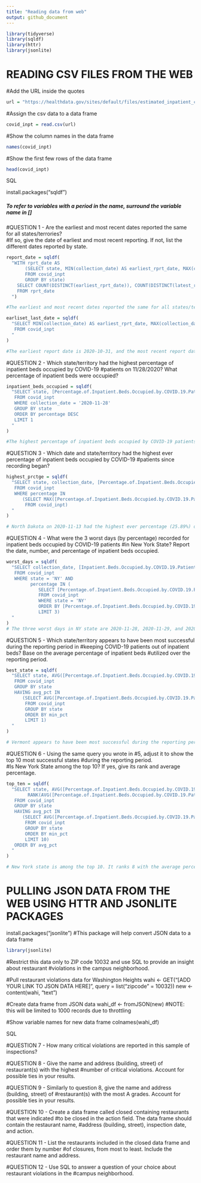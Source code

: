 ```yaml
---
title: "Reading data from web"
output: github_document
---
```

```r
library(tidyverse)
library(sqldf)
library(httr)
library(jsonlite)
```


##################################
# READING CSV FILES FROM THE WEB #
##################################

#Add the URL inside the quotes

```r
url = "https://healthdata.gov/sites/default/files/estimated_inpatient_covid_20201201%201933.csv"
```


#Assign the csv data to a data frame
```r
covid_inpt = read.csv(url)
```


#Show the column names in the data frame
```r
names(covid_inpt)
```


#Show the first few rows of the data frame
```r
head(covid_inpt)
```


####################### SQL #######################

install.packages("sqldf")


##### To refer to variables with a period in the name, surround the variable name in [] #####

#QUESTION 1 - Are the earliest and most recent dates reported the same for all states/terrories?  
#If so, give the date of earliest and most recent reporting.  If not, list the different dates reported by state.
```r
report_date = sqldf(
  "WITH rprt_date AS 
       (SELECT state, MIN(collection_date) AS earliest_rprt_date, MAX(collection_date) AS latest_rprt_date
       FROM covid_inpt
       GROUP BY state)
    SELECT COUNT(DISTINCT(earliest_rprt_date)), COUNT(DISTINCT(latest_rprt_date))
    FROM rprt_date
  ") 

#The earliest and most recent dates reported the same for all states/terrories?  
```


```r
earliset_last_date = sqldf(
  "SELECT MIN(collection_date) AS earliest_rprt_date, MAX(collection_date) AS latest_rprt_date
   FROM covid_inpt
  "
)

#The earliest report date is 2020-10-31, and the most recent report date is 2020-11-30.
```


#QUESTION 2 - Which state/territory had the highest percentage of inpatient beds occupied by COVID-19
#patients on 11/28/2020?  What percentage of inpatient beds were occupied?

```r
inpatient_beds_occupied = sqldf(
  "SELECT state, [Percentage.of.Inpatient.Beds.Occupied.by.COVID.19.Patients.Estimated] AS percentage
   FROM covid_inpt
   WHERE collection_date = '2020-11-28'
   GROUP BY state
   ORDER BY percentage DESC
   LIMIT 1
  "
)

#The highest percentage of inpatient beds occupied by COVID-19 patients on 11/28/2020 is 23.13% in North Dakota. 
```


#QUESTION 3 - Which date and state/territory had the highest ever percentage of inpatient beds occupied by COVID-19
#patients since recording began?

```r
highest_prctge = sqldf(
  "SELECT state, collection_date, [Percentage.of.Inpatient.Beds.Occupied.by.COVID.19.Patients.Estimated] AS percentage
   FROM covid_inpt
   WHERE percentage IN 
      (SELECT MAX([Percentage.of.Inpatient.Beds.Occupied.by.COVID.19.Patients.Estimated]) AS highest_percentage
       FROM covid_inpt) 
  "
)

# North Dakota on 2020-11-13 had the highest ever percentage (25.89%) of inpatient beds occupied by COVID-19 patients since recording began. 

```


#QUESTION 4 - What were the 3 worst days (by percentage) recorded for inpatient beds occupied by COVID-19 patients
#in New York State?  Report the date, number, and percentage of inpatient beds occupied.
```r

worst_days = sqldf(
  "SELECT collection_date, [Inpatient.Beds.Occupied.by.COVID.19.Patients.Estimated] AS number, [Percentage.of.Inpatient.Beds.Occupied.by.COVID.19.Patients.Estimated] AS percentage
   FROM covid_inpt
   WHERE state = 'NY' AND
         percentage IN (
            SELECT [Percentage.of.Inpatient.Beds.Occupied.by.COVID.19.Patients.Estimated]
            FROM covid_inpt
            WHERE state = 'NY'
            ORDER BY [Percentage.of.Inpatient.Beds.Occupied.by.COVID.19.Patients.Estimated] DESC
            LIMIT 3)
  "
)
# The three worst days in NY state are 2020-11-28, 2020-11-29, and 2020-11-30. 
```


#QUESTION 5 - Which state/territory appears to have been most successful during the reporting period in
#keeping COVID-19 patients out of inpatient beds?  Base on the average percentage of inpatient beds
#utilized over the reporting period.

```r
best_state = sqldf(
  "SELECT state, AVG([Percentage.of.Inpatient.Beds.Occupied.by.COVID.19.Patients.Estimated]) AS avg_pct
   FROM covid_inpt
   GROUP BY state
   HAVING avg_pct IN 
      (SELECT AVG([Percentage.of.Inpatient.Beds.Occupied.by.COVID.19.Patients.Estimated]) AS min_pct
       FROM covid_inpt
       GROUP BY state
       ORDER BY min_pct
       LIMIT 1)
  "
)

# Vermont appears to have been most successful during the reporting period in keeping COVID-19 patients out of inpatient beds
```


#QUESTION 6 - Using the same query you wrote in #5, adjust it to show the top 10 most successful states
#during the reporting period.   
#Is New York State among the top 10? If yes, give its rank and average percentage.

```r
top_ten = sqldf(
  "SELECT state, AVG([Percentage.of.Inpatient.Beds.Occupied.by.COVID.19.Patients.Estimated]) AS avg_pct, 
        RANK(AVG([Percentage.of.Inpatient.Beds.Occupied.by.COVID.19.Patients.Estimated])) AS rank
   FROM covid_inpt
   GROUP BY state
   HAVING avg_pct IN 
      (SELECT AVG([Percentage.of.Inpatient.Beds.Occupied.by.COVID.19.Patients.Estimated]) AS min_pct
       FROM covid_inpt
       GROUP BY state
       ORDER BY min_pct
       LIMIT 10)
   ORDER BY avg_pct 
  "
)

# New York state is among the top 10. It ranks 8 with the average percentage of 6.373548
```



###################################################################
# PULLING JSON DATA FROM THE WEB USING HTTR AND JSONLITE PACKAGES #
###################################################################


install.packages("jsonlite")  #This package will help convert JSON data to a data frame

```r
library(jsonlite)
```


#Restrict this data only to ZIP code 10032 and use SQL to provide an insight about restaurant 
#violations in the campus neighborhood.

#Pull restaurant violations data for Washington Heights
wahi <- GET("[ADD YOUR LINK TO JSON DATA HERE]", query = list("zipcode" = 10032))
new <- content(wahi, "text")

#Create data frame from JSON data
wahi_df <- fromJSON(new) #NOTE: this will be limited to 1000 records due to throttling

#Show variable names for new data frame
colnames(wahi_df)


####################### SQL #######################

#QUESTION 7 - How many critical violations are reported in this sample of inspections?


#QUESTION 8 - Give the name and address (building, street) of restaurant(s) with the highest 
#number of critical violations.  Account for possible ties in your results.


#QUESTION 9 - Similarly to question 8, give the name and address (building, street) of 
#restaurant(s) with the most A grades.  Account for possible ties in your results.


#QUESTION 10 - Create a data frame called closed containing restaurants that were indicated 
#to be closed in the action field.  The data frame should contain the restaurant name, 
#address (building, street), inspection date, and action.


#QUESTION 11 - List the restaurants included in the closed data frame and order them by number 
#of closures, from most to least.  Include the restaurant name and address.


#QUESTION 12 - Use SQL to answer a question of your choice about restaurant violations in the 
#campus neighborhood.


